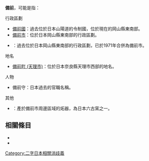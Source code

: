 {{disambig|cat=二字地名消歧義}}

'''備前'''，可能是指：

; 行政區劃
* [[備前國|備前國]]：過去位於日本山陽道的令制國，位於現在的岡山縣東南部。
* [[備前市|備前市]]：位於日本岡山縣東南部的行政區劃。
* {{Tsl|ja|備前町}}：過去位於日本岡山縣東南部的行政區劃，已於1971年合併為備前市。

; 地名
* [[備前町_(天理市)|備前町 (天理市)]]：位於日本奈良縣天理市西部的地名。

; 人物
* 備前守：日本過去的官職名稱。

; 其他
* {{Tsl|ja|備前焼|備前燒}}：產於備前市周邊區域的炻器，為日本六古窯之一。

== 相關條目 ==

* {{Lookfrom|備前}}
* {{Intitle}}

{{DEFAULTSORT:Bizen}}
[[Category:二字日本相關消歧義|Category:二字日本相關消歧義]]